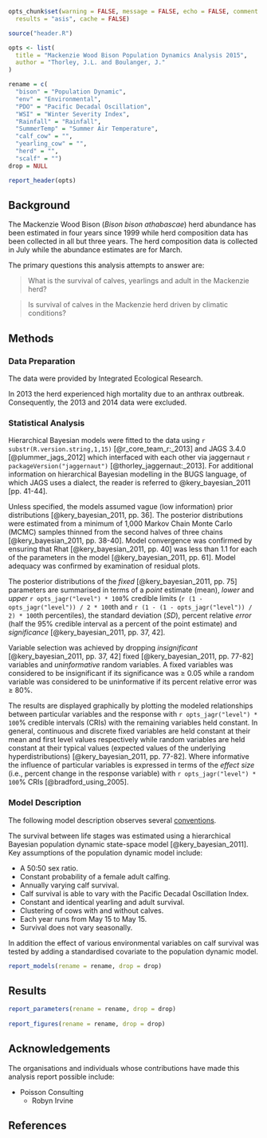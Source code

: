 ```r

opts_chunk$set(warning = FALSE, message = FALSE, echo = FALSE, comment = NA, 
  results = "asis", cache = FALSE)

source("header.R")
```

```r

opts <- list(
  title = "Mackenzie Wood Bison Population Dynamics Analysis 2015",
  author = "Thorley, J.L. and Boulanger, J."
)

rename = c(
  "bison" = "Population Dynamic",
  "env" = "Environmental",
  "PDO" = "Pacific Decadal Oscillation",
  "WSI" = "Winter Severity Index",
  "Rainfall" = "Rainfall",
  "SummerTemp" = "Summer Air Temperature", 
  "calf_cow" = "",
  "yearling_cow" = "",
  "herd" = "",
  "scalf" = "")
drop = NULL
```

```r
report_header(opts)
```

## Background

The Mackenzie Wood Bison (*Bison bison athabascae*) herd abundance has been 
estimated in four years since 1999 while herd composition data has been 
collected in all but three years. The herd composition data is collected in 
July while the abundance estimates are for March.

The primary questions this analysis attempts to answer are:

> What is the survival of calves, yearlings and adult in the Mackenzie herd?

> Is survival of calves in the Mackenzie herd driven by climatic conditions?

## Methods

### Data Preparation

The data were provided by Integrated Ecological Research.

In 2013 the herd experienced high mortality due to an anthrax outbreak. 
Consequently, the 2013 and 2014 data were excluded.

### Statistical Analysis

Hierarchical Bayesian models were fitted to the data using 
`r substr(R.version.string,1,15)` [@r_core_team_r:_2013] 
and JAGS 3.4.0 [@plummer_jags_2012]
which interfaced with each other via 
jaggernaut `r packageVersion("jaggernaut")` [@thorley_jaggernaut:_2013]. 
For additional information on hierarchical Bayesian modelling in the BUGS language, of which JAGS uses a dialect, the reader is referred to @kery_bayesian_2011 [pp. 41-44].

Unless specified, the models assumed vague (low information) prior distributions 
[@kery_bayesian_2011, pp. 36]. The posterior distributions were estimated from a minimum of 1,000 Markov Chain Monte Carlo (MCMC) samples thinned 
from the second halves of three chains [@kery_bayesian_2011, pp. 38-40]. 
Model convergence was confirmed by ensuring that Rhat [@kery_bayesian_2011, pp. 40]
 was less than 1.1 for each of the parameters in the model 
 [@kery_bayesian_2011, pp. 61]. 
Model adequacy was confirmed by examination of residual plots.

The posterior distributions of the *fixed* 
[@kery_bayesian_2011, pp. 75] parameters
are summarised in terms of a *point* estimate (mean), 
*lower* and *upper* `r opts_jagr("level") * 100`% credible limits (`r (1 - opts_jagr("level")) / 2 * 100`th 
and `r (1 - (1 - opts_jagr("level")) / 2) * 100`th percentiles), the standard deviation (*SD*), percent relative *error* (half the 95% credible interval as a percent of the point estimate) and *significance* [@kery_bayesian_2011, pp. 37, 42].

Variable selection was achieved by dropping *insignificant* 
[@kery_bayesian_2011, pp. 37, 42] fixed [@kery_bayesian_2011, pp. 77-82] variables
and *uninformative* random  variables.
A fixed variables was considered to be
insignificant if its significance was $\geq$ 0.05 while a random variable was
considered to be uninformative if its percent relative error was $\geq$ 80%.

The results are displayed 
graphically by plotting the modeled relationships between particular 
variables and the response with `r opts_jagr("level") * 100`% 
credible intervals (CRIs) with the 
remaining variables held constant. In general, 
continuous and discrete fixed variables are held constant at their mean and 
first level values respectively while random variables are held constant at their 
typical values (expected values of the underlying hyperdistributions) 
[@kery_bayesian_2011, pp. 77-82]. 
Where informative the influence of particular variables is expressed in terms 
of the *effect size* (i.e., percent change in the response variable) with 
`r opts_jagr("level") * 100`% CRIs 
[@bradford_using_2005].

### Model Description

The following model description observes several [conventions](http://www.poissonconsulting.ca/modeling/model-description-conventions.html).

The survival between life stages was estimated using a hierarchical Bayesian 
population dynamic state-space model [@kery_bayesian_2011].
Key assumptions of the population dynamic model include:

- A 50:50 sex ratio.
- Constant probability of a female adult calfing.
- Annually varying calf survival.
- Calf survival is able to vary with the Pacific Decadal Oscillation Index.
- Constant and identical yearling and adult survival.
- Clustering of cows with and without calves.
- Each year runs from May 15 to May 15.
- Survival does not vary seasonally.

In addition the effect of various environmental variables on calf
survival was tested by adding a standardised covariate to the population dynamic model.

```r
report_models(rename = rename, drop = drop)
```

## Results

```r
report_parameters(rename = rename, drop = drop)
  
report_figures(rename = rename, drop = drop)
```

## Acknowledgements

The organisations and individuals whose contributions have made this analysis report possible include:

- Poisson Consulting
    - Robyn Irvine

## References
